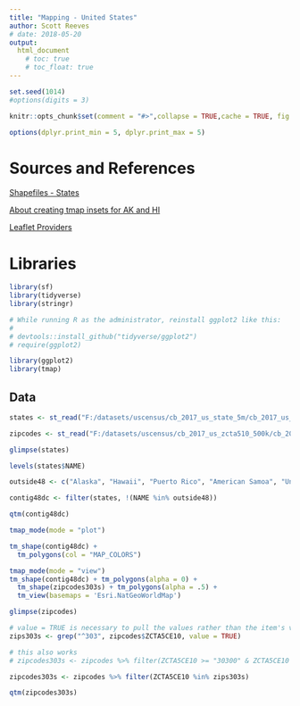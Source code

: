 ```yaml
---
title: "Mapping - United States"
author: Scott Reeves
# date: 2018-05-20
output: 
  html_document 
    # toc: true
    # toc_float: true
---
```


```r
set.seed(1014)
#options(digits = 3)

knitr::opts_chunk$set(comment = "#>",collapse = TRUE,cache = TRUE, fig.path = "images/",out.width = "100%",fig.align = 'center',fig.width = 10,fig.asp = 0.618)

options(dplyr.print_min = 5, dplyr.print_max = 5)
```

# Sources and References


[Shapefiles - States](https://www.census.gov/geo/maps-data/data/cbf/cbf_state.html)

[About creating tmap insets for AK and HI](https://github.com/mtennekes/tmap/tree/master/demo/USChoropleth)

[Leaflet Providers](http://leaflet-extras.github.io/leaflet-providers/preview/)



# Libraries

```r

library(sf)
library(tidyverse)
library(stringr)

# While running R as the administrator, reinstall ggplot2 like this:
# 
# devtools::install_github("tidyverse/ggplot2")
# require(ggplot2)

library(ggplot2)
library(tmap)

```

## Data

```r


states <- st_read("F:/datasets/uscensus/cb_2017_us_state_5m/cb_2017_us_state_5m.shp")

zipcodes <- st_read("F:/datasets/uscensus/cb_2017_us_zcta510_500k/cb_2017_us_zcta510_500k.shp", stringsAsFactors = FALSE)

```

```r
glimpse(states)
```

```r
levels(states$NAME)
```



```r
outside48 <- c("Alaska", "Hawaii", "Puerto Rico", "American Samoa", "United States Virgin Islands", "Guam", "Commonwealth of the Northern Mariana Islands")

contig48dc <- filter(states, !(NAME %in% outside48))
```



```r
qtm(contig48dc)
```


```r
tmap_mode(mode = "plot")

tm_shape(contig48dc) +
  tm_polygons(col = "MAP_COLORS")

```


```r
tmap_mode(mode = "view")
tm_shape(contig48dc) + tm_polygons(alpha = 0) + 
  tm_shape(zipcodes303s) + tm_polygons(alpha = .5) + 
  tm_view(basemaps = 'Esri.NatGeoWorldMap')

```


```r
glimpse(zipcodes)
```



```r

# value = TRUE is necessary to pull the values rather than the item's vector position
zips303s <- grep("^303", zipcodes$ZCTA5CE10, value = TRUE)

# this also works
# zipcodes303s <- zipcodes %>% filter(ZCTA5CE10 >= "30300" & ZCTA5CE10 <= "30399")

zipcodes303s <- zipcodes %>% filter(ZCTA5CE10 %in% zips303s)

```

```r
qtm(zipcodes303s)
```



